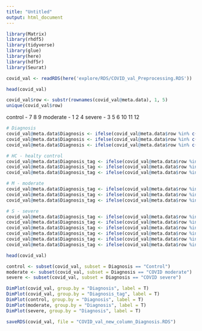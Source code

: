 ```yaml
---
title: "Untitled"
output: html_document
---
```


```r
library(Matrix)
library(rhdf5)
library(tidyverse)
library(glue)
library(here)
library(hdf5r)
library(Seurat)
```

```r
covid_val <- readRDS(here('explore/RDS/COVID_val_Preprocessing.RDS'))
```

```r
head(covid_val)
```
```r
covid_val$row <- substr(rownames(covid_val@meta.data), 1, 5)
unique(covid_val$row)
```
control - 7 8 9
moderate - 1 2 4 
severe - 3 5 6 10 11 12
```r
# Diagnosis
covid_val@meta.data$Diagnosis <- ifelse(covid_val@meta.data$row %in% c("val7_", "val8_", "val9_"), "Control", "NA")
covid_val@meta.data$Diagnosis <- ifelse(covid_val@meta.data$row %in% c("val1_", "val2_", "val4_"), "COVID moderate", covid_val@meta.data$Diagnosis)
covid_val@meta.data$Diagnosis <- ifelse(covid_val@meta.data$row %in% c("val3_", "val5_", "val6_", "val10", "val11", "val12"), "COVID severe", covid_val@meta.data$Diagnosis)
```

```r
# HC - healty control 
covid_val@meta.data$Diagnosis_tag <- ifelse(covid_val@meta.data$row %in% c("val7_"), "HC1", "NA")
covid_val@meta.data$Diagnosis_tag <- ifelse(covid_val@meta.data$row %in% c("val8_"), "HC2", covid_val@meta.data$Diagnosis_tag)
covid_val@meta.data$Diagnosis_tag <- ifelse(covid_val@meta.data$row %in% c("val9_"), "HC3", covid_val@meta.data$Diagnosis_tag)

# M - moderate 
covid_val@meta.data$Diagnosis_tag <- ifelse(covid_val@meta.data$row %in% c("val1_"), "M1", covid_val@meta.data$Diagnosis_tag)
covid_val@meta.data$Diagnosis_tag <- ifelse(covid_val@meta.data$row %in% c("val2_"), "M2", covid_val@meta.data$Diagnosis_tag)
covid_val@meta.data$Diagnosis_tag <- ifelse(covid_val@meta.data$row %in% c("val4_"), "M3", covid_val@meta.data$Diagnosis_tag)

# S - severe 
covid_val@meta.data$Diagnosis_tag <- ifelse(covid_val@meta.data$row %in% c("val3_"), "S1", covid_val@meta.data$Diagnosis_tag)
covid_val@meta.data$Diagnosis_tag <- ifelse(covid_val@meta.data$row %in% c("val5_"), "S2", covid_val@meta.data$Diagnosis_tag)
covid_val@meta.data$Diagnosis_tag <- ifelse(covid_val@meta.data$row %in% c("val6_"), "S3", covid_val@meta.data$Diagnosis_tag)
covid_val@meta.data$Diagnosis_tag <- ifelse(covid_val@meta.data$row %in% c("val10"), "S4", covid_val@meta.data$Diagnosis_tag)
covid_val@meta.data$Diagnosis_tag <- ifelse(covid_val@meta.data$row %in% c("val11"), "S5", covid_val@meta.data$Diagnosis_tag)
covid_val@meta.data$Diagnosis_tag <- ifelse(covid_val@meta.data$row %in% c("val12"), "S6", covid_val@meta.data$Diagnosis_tag)

```

```r
head(covid_val)
```

```r
control <- subset(covid_val, subset = Diagnosis == "Control")
moderate <- subset(covid_val, subset = Diagnosis == "COVID moderate")
severe <- subset(covid_val, subset = Diagnosis == "COVID severe")

DimPlot(covid_val, group.by = "Diagnosis", label = T)
DimPlot(covid_val, group.by = "Diagnosis_tag", label = T)
DimPlot(control, group.by = "Diagnosis", label = T)
DimPlot(moderate, group.by = "Diagnosis", label = T)
DimPlot(severe, group.by = "Diagnosis", label = T)

```

```r
saveRDS(covid_val, file = "COVID_val_new_column_Diagnosis.RDS")
```












